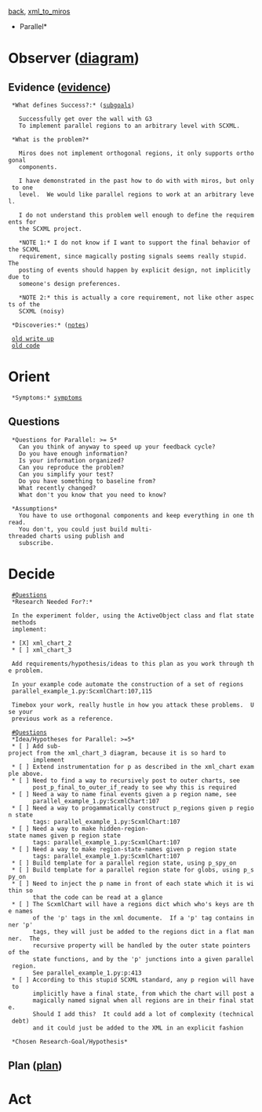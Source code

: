 [[subgoals.xml_to_miros|back]],  [[xml_to_miros]]
*Parallel*
= Observer ([[local:C:/Vim8.1/.vim/ooda.pdf|diagram]]) = 
== Evidence ([[evidence.parallel|evidence]]) ==

  *What defines Success?:* ([[subgoals.parallel|subgoals]])

    Successfully get over the wall with G3
    To implement parallel regions to an arbitrary level with SCXML.

  *What is the problem?*

    Miros does not implement orthogonal regions, it only supports orthogonal
    components.

    I have demonstrated in the past how to do with with miros, but only to one
    level.  We would like parallel regions to work at an arbitrary level.

    I do not understand this problem well enough to define the requirements for
    the SCXML project.

    *NOTE 1:* I do not know if I want to support the final behavior of the SCXML
    requirement, since magically posting signals seems really stupid.  The
    posting of events should happen by explicit design, not implicitly due to
    someone's design preferences.

    *NOTE 2:* this is actually a core requirement, not like other aspects of the
    SCXML (noisy)

  *Discoveries:* ([[notes.parallel|notes]])

  [[file:///C:/github/miros/docs/othogonalregions.html|old write up]]
  [[https://github.com/aleph2c/miros/blob/master/examples/xml_chart.py|old code]]

= Orient =
  *Symptoms:* [[symptoms.parallel|symptoms]]

== Questions ==
  *Questions for Parallel: >= 5*
    Can you think of anyway to speed up your feedback cycle?
    Do you have enough information?
    Is your information organized?
    Can you reproduce the problem?
    Can you simplify your test?
    Do you have something to baseline from?
    What recently changed?
    What don't you know that you need to know?

  *Assumptions*
    You have to use orthogonal components and keep everything in one thread.
    You don't, you could just build multi-threaded charts using publish and
    subscribe.

= Decide =
  [[#Questions]]
  *Research Needed For?:*

  In the experiment folder, using the ActiveObject class and flat state methods
  implement:

  * [X] xml_chart_2
  * [ ] xml_chart_3 

  Add requirements/hypothesis/ideas to this plan as you work through the problem.

  In your example code automate the construction of a set of regions
  parallel_example_1.py:ScxmlChart:107,115

  Timebox your work, really hustle in how you attack these problems.  Use your
  previous work as a reference.

  [[#Questions]]
  *Idea/Hypotheses for Parallel: >=5*
  * [ ] Add sub-project from the xml_chart_3 diagram, because it is so hard to
        implement 
  * [ ] Extend instrumentation for p as described in the xml_chart example above.
  * [ ] Need to find a way to recursively post to outer charts, see
        post_p_final_to_outer_if_ready to see why this is required
  * [ ] Need a way to name final events given a p region name, see
        parallel_example_1.py:ScxmlChart:107
  * [ ] Need a way to progammatically construct p_regions given p region state
        tags: parallel_example_1.py:ScxmlChart:107
  * [ ] Need a way to make hidden-region-state names given p region state
        tags: parallel_example_1.py:ScxmlChart:107
  * [ ] Need a way to make region-state-names given p region state
        tags: parallel_example_1.py:ScxmlChart:107
  * [ ] Build template for a parallel region state, using p_spy_on
  * [ ] Build template for a parallel region state for globs, using p_spy_on
  * [ ] Need to inject the p name in front of each state which it is within so
        that the code can be read at a glance
  * [ ] The ScxmlChart will have a regions dict which who's keys are the names
        of the 'p' tags in the xml documente.  If a 'p' tag contains inner 'p'
        tags, they will just be added to the regions dict in a flat manner.  The
        recursive property will be handled by the outer state pointers of the
        state functions, and by the 'p' junctions into a given parallel region.
        See parallel_example_1.py:p:413
  * [ ] According to this stupid SCXML standard, any p region will have to
        implicitly have a final state, from which the chart will post a
        magically named signal when all regions are in their final state.
        Should I add this?  It could add a lot of complexity (technical debt)
        and it could just be added to the XML in an explicit fashion

  *Chosen Research-Goal/Hypothesis*


== Plan ([[plan.parallel|plan]]) ==

= Act =


